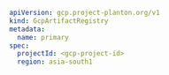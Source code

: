 ```yaml
apiVersion: gcp.project-planton.org/v1
kind: GcpArtifactRegistry
metadata:
  name: primary
spec:
  projectId: <gcp-project-id>
  region: asia-south1
```
